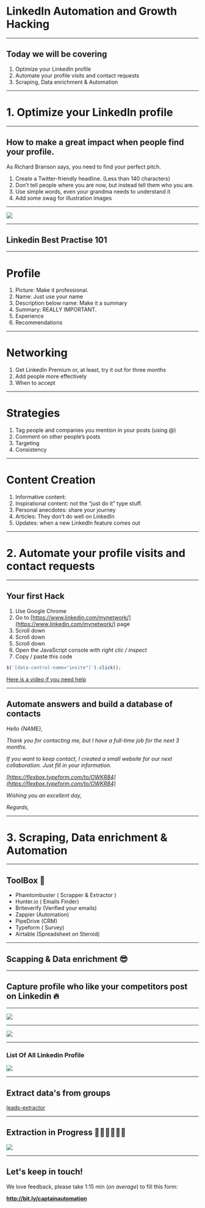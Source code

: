 # LinkedIn Automation and Growth Hacking

---

## Today we will be covering

1. Optimize your LinkedIn profile
2. Automate your profile visits and contact requests
3. Scraping, Data enrichment & Automation

---

# 1. Optimize your LinkedIn profile

---

## How to make a great impact when people find your profile.

As Richard Branson says, you need to find your perfect pitch.

1. Create a Twitter-friendly headline. (Less than 140 characters)
2. Don’t tell people where you are now, but instead tell them who you are.
3. Use simple words, even your grandma needs to understand it
4. Add some swag for illustration images

---

![](linkedin.png)

---

## Linkedin Best Practise 101

--- 

# Profile

1. Picture: Make it professional.
2. Name: Just use your name
3. Description below name: Make it a summary
4. Summary: REALLY IMPORTANT.
5.  Experience
6. Recommendations

---

# Networking

1. Get LinkedIn Premium or, at least, try it out for three months
2. Add people more effectively
3. When to accept

---

# Strategies

1.  Tag people and companies you mention in your posts (using @)
2.  Comment on other people’s posts
3.  Targeting
4. Consistency

--- 

# Content Creation

1. Informative content:
2. Inspirational content: not the “just do it” type stuff.
3. Personal anecdotes: share your journey
4. Articles: They don’t do well on LinkedIn
5. Updates: when a new LinkedIn feature comes out


---

# 2. Automate your profile visits and contact requests

---

## Your first Hack

1. Use Google Chrome
2. Go to [https://www.linkedin.com/mynetwork/](https://www.linkedin.com/mynetwork/) page
3. Scroll down
4. Scroll down
5. Scroll down
6. Open the JavaScript console with _right clic / inspect_
7. Copy / paste this code

```javascript
$('[data-control-name="invite"]').click();
```

[Here is a video if you need help](https://youtu.be/7kxt1aXumzI)

---

## Automate answers and build a database of contacts

_Hello {NAME},_

_Thank you for contacting me, but I have a full-time job for the next 3 months._

_If you want to keep contact, I created a small website for our next collaboration. Just fill in your information._

_[https://flexbox.typeform.com/to/OWKR84](https://flexbox.typeform.com/to/OWKR84)_

_Wishing you an excellent day,_

_Regards,_


---


# 3. Scraping, Data enrichment & Automation


---

## ToolBox 🧰

- Phamtombuster ( Scrapper & Extractor )
- Hunter.io ( Emails Finder)
- Briteverify (Verified your emails)
- Zappier (Automation)
- PipeDrive (CRM)
- Typeform ( Survey)
- Airtable (Spreadsheet on Steroid)



--- 


## Scapping & Data enrichment 😎

--- 

## Capture profile who like your competitors post on Linkedin 🔥

---

![](Phamtombuster.png)

---

![](linkedinPost.png)

---

### List Of All Linkedin Profile 

![](resultsPostLinkedin.png)

---


## Extract data's from groups

[leads-extractor](https://chrome.google.com/webstore/detail/leads-extractor-social-me/nljnogdbefgdiejolejlajbghojopcpb?hl=en)

---

## Extraction in Progress 👨🏽‍🏭👨🏻‍🏭

![](groupLinkedin.png)

---

## Let's keep in touch!

We love feedback, please take 1:15 min (_on average_) to fill this form:

**http://bit.ly/captainautomation**
